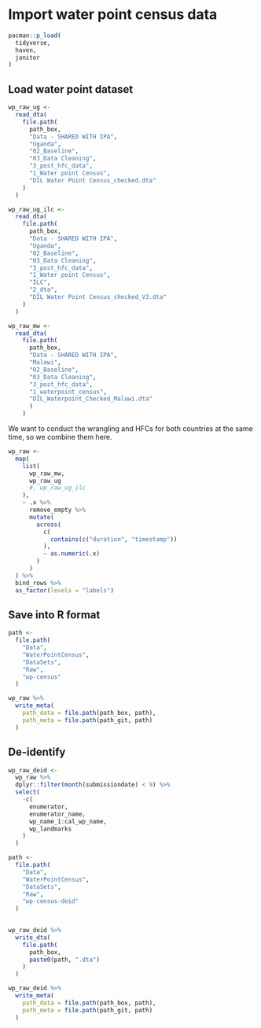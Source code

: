 # Import water point census data 

```r
pacman::p_load(
  tidyverse,
  haven,
  janitor
)
```

## Load water point dataset

```r
wp_raw_ug <- 
  read_dta(
    file.path(
      path_box,
      "Data - SHARED WITH IPA",
      "Uganda",
      "02_Baseline",
      "03_Data Cleaning",
      "3_post_hfc_data",
      "1_Water point Census",
      "DIL Water Point Census_checked.dta"
    )
  )

wp_raw_ug_ilc <- 
  read_dta(
    file.path(
      path_box,
      "Data - SHARED WITH IPA",
      "Uganda",
      "02_Baseline",
      "03_Data Cleaning",
      "3_post_hfc_data",
      "1_Water point Census",
      "ILC",
      "2_dta",
      "DIL Water Point Census_checked_V3.dta"
    )
  )

wp_raw_mw <-
  read_dta(
    file.path(
      path_box,
      "Data - SHARED WITH IPA",
      "Malawi",
      "02_Baseline",
      "03_Data Cleaning",
      "3_post_hfc_data",
      "1_waterpoint_census",
      "DIL_Waterpoint_Checked_Malawi.dta"
      )
    ) 
```

We want to conduct the wrangling and HFCs for both countries at the same time, so we combine them here.

```r
wp_raw <-
  map(
    list(
      wp_raw_mw, 
      wp_raw_ug
      #, wp_raw_ug_ilc
    ),
    ~ .x %>%
      remove_empty %>% 
      mutate(
        across(
          c(
            contains(c("duration", "timestamp"))
          ), 
          ~ as.numeric(.x)
        )
      )
  ) %>%
  bind_rows %>%
  as_factor(levels = "labels")
```

## Save into R format

```r
path <-
  file.path(
    "Data",
    "WaterPointCensus",
    "DataSets",
    "Raw",
    "wp-census"
  )

wp_raw %>%
  write_meta(
    path_data = file.path(path_box, path),
    path_meta = file.path(path_git, path)
  )
```

## De-identify

```r
wp_raw_deid <-
  wp_raw %>%
  dplyr::filter(month(submissiondate) < 9) %>%
  select(
    -c(
      enumerator,
      enumerator_name,
      wp_name_1:cal_wp_name,
      wp_landmarks
    )
  )

path <-
  file.path(
    "Data",
    "WaterPointCensus",
    "DataSets",
    "Raw",
    "wp-census-deid"
  )
  

wp_raw_deid %>%
  write_dta(
    file.path(
      path_box,
      paste0(path, ".dta")
    )
  )

wp_raw_deid %>%
  write_meta(
    path_data = file.path(path_box, path),
    path_meta = file.path(path_git, path)
  )
```